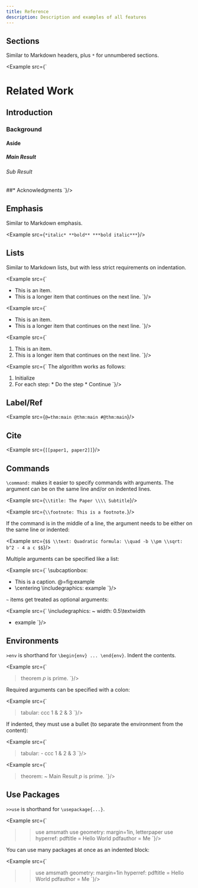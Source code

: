 ```yaml
---
title: Reference
description: Description and examples of all features
---
```


## Sections

Similar to Markdown headers, plus `*` for unnumbered sections.

<Example src={`
  # Related Work
  ## Introduction
  ### Background
  #### Aside
  ##### Main Result
  ###### Sub Result
  ##* Acknowledgments
`}/>

## Emphasis

Similar to Markdown emphasis.

<Example src={`
  *italic*
  **bold**
  ***bold italic***
`}/>

## Lists

Similar to Markdown lists, but with less strict requirements on indentation.

<Example src={`
  - This is an item.
  - This is a longer item that
    continues on the next line.
`}/>

<Example src={`
  * This is an item.
  * This is a longer item that
    continues on the next line.
`}/>

<Example src={`
  1. This is an item.
  2. This is a longer item that
    continues on the next line.
`}/>

<Example src={`
  The algorithm works as follows:
  1. Initialize
  2. For each step:
    * Do the step
    * Continue
`}/>

## Label/Ref

<Example src={`
  @=thm:main
  @thm:main
  #@thm:main
`}/>

## Cite

<Example src={`
  [[paper1, paper2]]
`}/>

## Commands

`\command:` makes it easier to specify commands with arguments.
The argument can be on the same line and/or on indented lines.

<Example src={`
  \\title: The Paper \\\\
    Subtitle
`}/>

<Example src={`
  \\footnote:
    This is a footnote.
`}/>

If the command is in the middle of a line, the argument needs to be
either on the same line or indented:

<Example src={`
  $$
    \\text: Quadratic formula:
    \\quad
    -b \\pm \\sqrt:
      b^2 - 4 a c
  $$
`}/>

Multiple arguments can be specified like a list:

<Example src={`
  \\subcaptionbox:
  - This is a caption.
    @=fig:example
  - \\centering
    \\includegraphics: example
`}/>

`~` items get treated as optional arguments:

<Example src={`
  \\includegraphics:
  ~ width: 0.5\\textwidth
  - example
`}/>

## Environments

`>env` is shorthand for `\begin{env} ... \end{env}`.
Indent the contents.

<Example src={`
  > theorem
    $p$ is prime.
`}/>

Required arguments can be specified with a colon:

<Example src={`
  > tabular: ccc
    1 & 2 & 3
`}/>

If indented, they must use a bullet (to separate the environment
from the content):

<Example src={`
  > tabular:
    - ccc
    1 & 2 & 3
`}/>

<Example src={`
  > theorem:
    ~ Main Result
    $p$ is prime.
`}/>

## Use Packages

`>>use` is shorthand for `\usepackage{...}`.

<Example src={`
  >>use amsmath
  >>use geometry: margin=1in, letterpaper
  >>use hyperref:
    pdftitle = Hello World
    pdfauthor = Me
`}/>

You can use many packages at once as an indented block:

<Example src={`
  >>use
    amsmath
    geometry: margin=1in
    hyperref:
      pdftitle = Hello World
      pdfauthor = Me
`}/>
